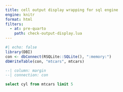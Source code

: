 ```yaml
---
title: cell output display wrapping for sql engine
engine: knitr
format: html
filters:
  - at: pre-quarto
    path: check-output-display.lua
---
```


```r
#| echo: false
library(DBI)
con <- dbConnect(RSQLite::SQLite(), ":memory:")
dbWriteTable(con, "mtcars", mtcars)
```

```sql
--| column: margin
--| connection: con

select cyl from mtcars limit 5
```
